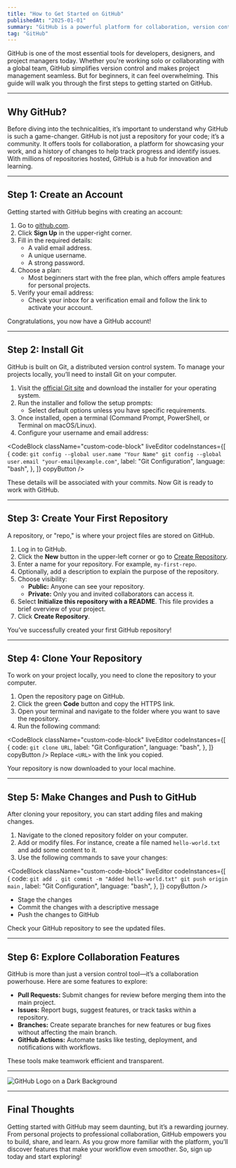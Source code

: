 ---
title: "How to Get Started on GitHub"
publishedAt: "2025-01-01"
summary: "GitHub is a powerful platform for collaboration, version control, and project management. Here's a step-by-step guide to help you get started."
tag: "GitHub"
---

GitHub is one of the most essential tools for developers, designers, and project managers today. Whether you're working solo or collaborating with a global team, GitHub simplifies version control and makes project management seamless. But for beginners, it can feel overwhelming. This guide will walk you through the first steps to getting started on GitHub.

---

## Why GitHub?

Before diving into the technicalities, it’s important to understand why GitHub is such a game-changer. GitHub is not just a repository for your code; it’s a community. It offers tools for collaboration, a platform for showcasing your work, and a history of changes to help track progress and identify issues. With millions of repositories hosted, GitHub is a hub for innovation and learning.

---

## Step 1: Create an Account

Getting started with GitHub begins with creating an account:

1. Go to [github.com](https://github.com/).
2. Click **Sign Up** in the upper-right corner.
3. Fill in the required details:
   - A valid email address.
   - A unique username.
   - A strong password.
4. Choose a plan:
   - Most beginners start with the free plan, which offers ample features for personal projects.
5. Verify your email address:
   - Check your inbox for a verification email and follow the link to activate your account.

Congratulations, you now have a GitHub account!

---

## Step 2: Install Git

GitHub is built on Git, a distributed version control system. To manage your projects locally, you’ll need to install Git on your computer.

1. Visit the [official Git site](https://git-scm.com/) and download the installer for your operating system.
2. Run the installer and follow the setup prompts:
   - Select default options unless you have specific requirements.
3. Once installed, open a terminal (Command Prompt, PowerShell, or Terminal on macOS/Linux).
4. Configure your username and email address:
  
<CodeBlock
    className="custom-code-block"
    liveEditor
    codeInstances={[
        {
            code: `git config --global user.name "Your Name"
git config --global user.email "your-email@example.com"`,
            label: "Git Configuration",
            language: "bash",
        },
    ]}
    copyButton
/>



   These details will be associated with your commits.
Now Git is ready to work with GitHub.

---

## Step 3: Create Your First Repository

A repository, or "repo," is where your project files are stored on GitHub.

1. Log in to GitHub.
2. Click the **New** button in the upper-left corner or go to [Create Repository](https://github.com/new).
3. Enter a name for your repository. For example, `my-first-repo`.
4. Optionally, add a description to explain the purpose of the repository.
5. Choose visibility:
   - **Public:** Anyone can see your repository.
   - **Private:** Only you and invited collaborators can access it.
6. Select **Initialize this repository with a README**. This file provides a brief overview of your project.
7. Click **Create Repository**.

You’ve successfully created your first GitHub repository!

---

## Step 4: Clone Your Repository

To work on your project locally, you need to clone the repository to your computer.

1. Open the repository page on GitHub.
2. Click the green **Code** button and copy the HTTPS link.
3. Open your terminal and navigate to the folder where you want to save the repository.
4. Run the following command:

<CodeBlock
    className="custom-code-block"
    liveEditor
    codeInstances={[
        {
            code: `git clone URL`,
            label: "Git Configuration",
            language: "bash",
        },
    ]}
    copyButton
/>
   Replace `<URL>` with the link you copied.

Your repository is now downloaded to your local machine.

---

## Step 5: Make Changes and Push to GitHub

After cloning your repository, you can start adding files and making changes.

1. Navigate to the cloned repository folder on your computer.
2. Add or modify files. For instance, create a file named `hello-world.txt` and add some content to it.
3. Use the following commands to save your changes:

<CodeBlock
    className="custom-code-block"
    liveEditor
    codeInstances={[
        {
            code: `git add .
            git commit -m "Added hello-world.txt"
            git push origin main`
            ,
            label: "Git Configuration",
            language: "bash",
        },
    ]}
    copyButton
/>
   - Stage the changes
   - Commit the changes with a descriptive message
   - Push the changes to GitHub

Check your GitHub repository to see the updated files.

---

## Step 6: Explore Collaboration Features

GitHub is more than just a version control tool—it’s a collaboration powerhouse. Here are some features to explore:

- **Pull Requests:** Submit changes for review before merging them into the main project.
- **Issues:** Report bugs, suggest features, or track tasks within a repository.
- **Branches:** Create separate branches for new features or bug fixes without affecting the main branch.
- **GitHub Actions:** Automate tasks like testing, deployment, and notifications with workflows.

These tools make teamwork efficient and transparent.

---

![GitHub Logo on a Dark Background](/images/github.jpg)

---

## Final Thoughts

Getting started with GitHub may seem daunting, but it’s a rewarding journey. From personal projects to professional collaboration, GitHub empowers you to build, share, and learn. As you grow more familiar with the platform, you’ll discover features that make your workflow even smoother. So, sign up today and start exploring!
